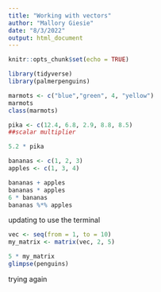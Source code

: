```yaml
---
title: "Working with vectors"
author: "Mallory Giesie"
date: "8/3/2022"
output: html_document
---
```


```r
knitr::opts_chunk$set(echo = TRUE)
```

```r
library(tidyverse)
library(palmerpenguins)
```

```r
marmots <- c("blue","green", 4, "yellow")
marmots
class(marmots)
```
```r
pika <- c(12.4, 6.8, 2.9, 8.8, 8.5)
##scalar multiplier 

5.2 * pika

```
```r
bananas <- c(1, 2, 3)
apples <- c(1, 3, 4)

bananas + apples
bananas * apples
6 * bananas
bananas %*% apples
```

updating to use the terminal

```r
vec <- seq(from = 1, to = 10)
my_matrix <- matrix(vec, 2, 5)

5 * my_matrix
glimpse(penguins)
```
 
 trying again


